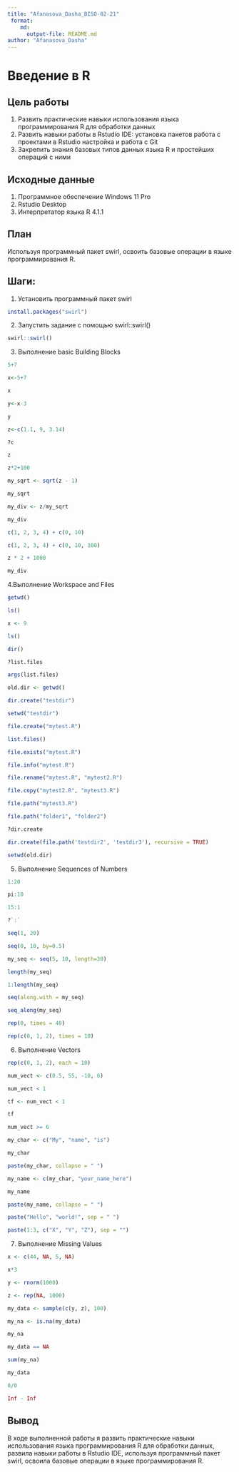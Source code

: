 ---
title: "Afanasova_Dasha_BISO-02-21"
 format:
    md:
      output-file: README.md
author: "Afanasova_Dasha"
---

# Введение в R

## Цель работы

1.  Развить практические навыки использования языка программирования R для обработки данных
2.  Развить навыки работы в Rstudio IDE: установка пакетов работа с проектами в Rstudio настройка и работа с Git
3.  Закрепить знания базовых типов данных языка R и простейших операций с ними

## Исходные данные

1.  Программное обеспечение Windows 11 Pro
2.  Rstudio Desktop
3.  Интерпретатор языка R 4.1.1

## План

Используя программный пакет swirl, освоить базовые операции в языке программирования R.

## Шаги:

1. Установить программный пакет swirl

```{r}
install.packages("swirl")
```
2. Запустить задание с помощью swirl::swirl()

```{r}
swirl::swirl()
```

3. Выполнение basic Building Blocks

```{r}
5+7
```
```{r}
x<-5+7
```
```{r}
x
```
```{r}
y<-x-3
```
```{r}
y
```
```{r}
z<-c(1.1, 9, 3.14)
```
```{r}
?c
```
```{r}
z
```
```{r}
z*2+100
```
```{r}
my_sqrt <- sqrt(z - 1)
```
```{r}
my_sqrt
```
```{r}
my_div <- z/my_sqrt
```
```{r}
my_div
```
```{r}
c(1, 2, 3, 4) + c(0, 10)
```
```{r}
c(1, 2, 3, 4) + c(0, 10, 100)
```
```{r}
z * 2 + 1000
```
```{r}
my_div
```
4.Выполнение Workspace and Files

```{r}
getwd()
```
```{r}
ls()
```
```{r}
x <- 9
```
```{r}
ls()
```
```{r}
dir()
```
```{r}
?list.files
```
```{r}
args(list.files)
```
```{r}
old.dir <- getwd()
```
```{r}
dir.create("testdir")
```
```{r}
setwd("testdir")
```
```{r}
file.create("mytest.R")
```
```{r}
list.files()
```
```{r}
file.exists("mytest.R")
```
```{r}
file.info("mytest.R")
```
```{r}
file.rename("mytest.R", "mytest2.R")
```
```{r}
file.copy("mytest2.R", "mytest3.R")
```
```{r}
file.path("mytest3.R")
```
```{r}
file.path("folder1", "folder2")
```
```{r}
?dir.create
```
```{r}
dir.create(file.path('testdir2', 'testdir3'), recursive = TRUE)
```
```{r}
setwd(old.dir)
```
5. Выполнение Sequences of Numbers
```{r}
1:20
```

```{r}
pi:10
```
```{r}
15:1
```
```{r}
?`:`
```
```{r}
seq(1, 20)
```
```{r}
seq(0, 10, by=0.5) 
```
```{r}
my_seq <- seq(5, 10, length=30)
```


```{r}
length(my_seq)
```
```{r}
1:length(my_seq)
```
```{r}
seq(along.with = my_seq)
```
```{r}
seq_along(my_seq)
```
```{r}
rep(0, times = 40)
```
```{r}
rep(c(0, 1, 2), times = 10)
```

6. Выполнение Vectors

```{r}
rep(c(0, 1, 2), each = 10)
```
```{r}
num_vect <- c(0.5, 55, -10, 6)
```
```{r}
num_vect < 1
```
```{r}
tf <- num_vect < 1
```
```{r}
tf
```
```{r}
num_vect >= 6
```
```{r}
my_char <- c("My", "name", "is")
```
```{r}
my_char
```
```{r}
paste(my_char, collapse = " ")
```
```{r}
my_name <- c(my_char, "your_name_here")
```
```{r}
my_name
```
```{r}
paste(my_name, collapse = " ")
```
```{r}
paste("Hello", "world!", sep = " ")
```
```{r}
paste(1:3, c("X", "Y", "Z"), sep = "")
```
7. Выполнение Missing Values

```{r}
x <- c(44, NA, 5, NA)
```
```{r}
x*3
```
```{r}
y <- rnorm(1000)
```
```{r}
z <- rep(NA, 1000)
```
```{r}
my_data <- sample(c(y, z), 100)
```
```{r}
my_na <- is.na(my_data)
```
```{r}
my_na
```
```{r}
my_data == NA
```
```{r}
sum(my_na)
```
```{r}
my_data
```
```{r}
0/0
```
```{r}
Inf - Inf
```
## Вывод

В ходе выполненной работы я развить практические навыки использования языка программирования R для обработки данных, развила навыки работы в Rstudio IDE, используя программный пакет swirl, освоила базовые операции в языке программирования R.
